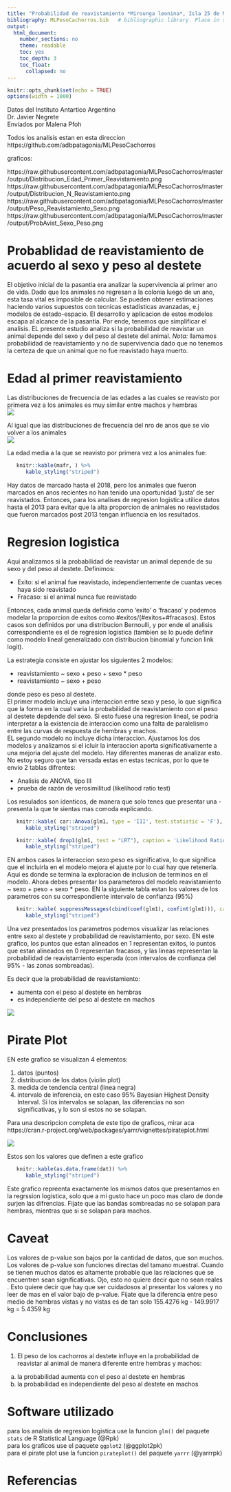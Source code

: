 ```yaml
---
title: "Probabilidad de reavistamiento *Mirounga leonina*, Isla 25 de Mayo"
bibliography: MLPesoCachorros.bib   # bibliographic library. Place in same folder as .Rmd
output:
  html_document:
    number_sections: no
    theme: readable
    toc: yes
    toc_depth: 3
    toc_float:
      collapsed: no
---
```


```r
knitr::opts_chunk$set(echo = TRUE)
options(width = 1000)
```


Datos del Instituto Antartico Argentino     
Dr. Javier Negrete     
Enviados por Malena Pfoh    

Todos los analisis estan en esta direccion    
https://github.com/adbpatagonia/MLPesoCachorros    

graficos:     

https://raw.githubusercontent.com/adbpatagonia/MLPesoCachorros/master/output/Distribucion_Edad_Primer_Reavistamiento.png   
https://raw.githubusercontent.com/adbpatagonia/MLPesoCachorros/master/output/Distribucion_N_Reavistamiento.png     
https://raw.githubusercontent.com/adbpatagonia/MLPesoCachorros/master/output/Peso_Reavistamiento_Sexo.png    
https://raw.githubusercontent.com/adbpatagonia/MLPesoCachorros/master/output/ProbAvist_Sexo_Peso.png    
  


# Probablidad de reavistamiento de acuerdo al sexo y peso al destete  

El objetivo inicial de la pasantia era analizar la supervivencia al primer ano de vida. Dado que los animales no regresan a  la colonia luego de un ano, esta tasa vital es imposible de calcular. Se pueden obtener estimaciones haciendo varios supuestos con tecnicas estadisticas avanzadas, e.j modelos de estado-espacio. El desarrollo y aplicacion de estos modelos escapa al alcance de la pasantia. Por ende, tenemos que simplificar el analisis. EL presente estudio analiza si la probabilidad de reavistar un animal depende del sexo y del peso al destete del animal. *Nota:* llamamos probabilidad de reavistamiento y no de supervivencia dado que no tenemos la certeza de que un animal que no fue reavistado haya muerto.    


# Edad al primer reavistamiento     

Las distribuciones de frecuencia de las edades a las cuales se reavisto por primera vez a los animales es muy similar entre machos y hembras    
 ![](../output/Distribucion_Edad_Primer_Reavistamiento.png)

Al igual que las distribuciones de frecuencia del nro de anos que se vio volver a los animales     
![](../output/Distribucion_N_Reavistamiento.png)

La edad media a la que se reavisto por primera vez a los animales fue:  

```r
   knitr::kable(mafr, ) %>%
      kable_styling("striped")
```

 Hay datos de marcado hasta el 2018, pero los animales que fueron marcados en anos recientes no han tenido una oportunidad 'justa' de ser reavistados. Entonces, para los analises de regresion logistica utilice datos hasta el 2013 para evitar que la alta proporcion de animales no reavistados que fueron marcados post 2013 tengan influencia en los resultados.    
 
 
# Regresion logistica    

Aqui analizamos si la probabilidad de reavistar un animal depende de su sexo y del peso al destete. Definimos:   

  * Exito: si el animal fue reavistado, independientemente de cuantas veces haya sido reavistado     
  * Fracaso: si el animal nunca fue reavistado      
  
Entonces, cada animal queda definido como 'exito' o 'fracaso' y podemos modelar la proporcion de exitos como #exitos/(#exitos+#fracasos). Estos casos son definidos por una distribucion Bernoulli, y por ende el analisis correspondiente es el de regresion logistica (tambien se lo puede definir como modelo lineal generalizado con distribucion binomial y funcion link logit).   

La estrategia consiste en ajustar los siguientes 2 modelos:    

  * reavistamiento ~ sexo + peso + sexo * peso     
  * reavistamiento ~ sexo + peso    
  
donde peso es peso al destete.     
El primer modelo incluye una interaccion entre sexo y peso, lo que significa que la forma en la cual varia la probabilidad de reavistamiento con el peso al destete depdende del sexo. Si esto fuese una regresion lineal, se podria interpretar a la existencia de interaccion como una falta de paralelismo entre las curvas de respuesta de hembras y machos.   
EL segundo modelo no incluye dicha interaccion. 
Ajustamos los dos modelos y analizamos si el icluir la interaccion aporta significativamente a una mejoria del ajuste del modelo. Hay diferentes maneras de analizar esto. No estoy seguro que tan versada estas en estas tecnicas, por lo que te envio 2 tablas difrentes:    

  * Analisis de ANOVA, tipo III
  * prueba de razón de verosimilitud (likelihood ratio test)    
  
Los resulados son identicos, de manera que solo tenes que presentar una - presenta la que te sientas mas comoda explicando.    

```r
   knitr::kable( car::Anova(glm1, type = 'III', test.statistic = 'F'), caption = 'Tabla de ANOVA tipo III') %>%
      kable_styling("striped")
```

```r
   knitr::kable( drop1(glm1, test = "LRT"), caption = 'Likelihood Ratio Test') %>%
      kable_styling("striped")
```


EN ambos casos la interaccion sexo:peso es significativa, lo que significa que el incluirla en el modelo mejora el ajuste por lo cual hay que retenerla.  Aqui es donde se termina la exploracion de inclusion de terminos en el modelo. Ahora debes presentar los parameteros del modelo reavistamiento ~ sexo + peso + sexo * peso. EN la siguiente tabla estan los valores de los parametros con su correspondiente intervalo de confianza (95%)   

```r
   knitr::kable( suppressMessages(cbind(coef(glm1), confint(glm1))), caption = 'Valores de los parametros con intervalos de confianza del 95% del modelo reavistamiento ~ sexo + peso + sexo * peso') %>%
      kable_styling("striped")
```


Una vez presentados los parametros podemos visualizar las relaciones entre sexo al destete y probabilidad de reavistamiento, por sexo. EN este grafico, los puntos que estan alineados en 1 representan exitos, lo puntos que estan alineados en 0 representan fracasos, y las lineas representan la probabilidad de reavistamiento esperada (con intervalos de confianza del 95% - las zonas sombreadas).    

Es decir que la probabilidad de reavistamiento:   
   
   * aumenta con el peso al destete en hembras    
   * es independiente del peso al destete en machos    
   
   


![](../output/ProbAvist_Sexo_Peso.png)

# Pirate Plot    

EN este grafico se visualizan 4 elementos:    

  1. datos (puntos)    
  2. distribucion de los datos (violin plot)     
  3. medida de tendencia central (linea negra)     
  4. intervalo de inferencia, en este caso 95% Bayesian Highest Density Interval. Si los intervalos se solapan, las diferencias no son significativas, y lo son si estos no se solapan.    
  
  Para una descripcion completa de este tipo de graficos, mirar aca   
  https://cran.r-project.org/web/packages/yarrr/vignettes/pirateplot.html  
  
  ![](../output/Peso_Reavistamiento_Sexo.png)

  Estos son los valores que definen a este grafico 
  
```r
   knitr::kable(as.data.frame(dat)) %>%
      kable_styling("striped")
```

Este grafico repreenta exactamente los mismos datos que presentamos en la regrssion logistica, solo que a mi gusto hace un poco mas claro de donde surjen las difrencias. Fijate que las bandas sombreadas no se solapan para hembras, mientras que si se solapan para machos.   


# Caveat      

Los valores de p-value son  bajos por la cantidad de datos, que son muchos. Los valores de p-value son funciones directas del tamano muestral. Cuando se tienen muchos datos es altamente probable que las relaciones que se encuentren sean significativas. Ojo, esto no quiere decir que no sean reales . Esto quiere decir que hay que ser cuidadosos al presentar los valores y no leer de mas en el valor  bajo de p-value. Fijate que la diferencia entre peso medio de hembras vistas y no vistas es de tan solo 155.4276 kg - 149.9917 kg = 5.4359 kg

# Conclusiones    

  
  
  1. El  peso de los cachorros al destete influye en la probabilidad de reavistar al animal de manera diferente entre hembras y machos:    
   a. la probabilidad aumenta con el peso al destete en hembras    
   b. la probabilidad es independiente del peso al destete en machos    
  
# Software utilizado  

para los analisis de regresion logistica use la funcion `glm()` del paquete `stats` de R Statistical Language  (@Rpk)       
para los graficos use el paquete `ggplot2` (@ggplot2pk)    
para el pirate plot use la funcion `pirateplot()` del paquete `yarrr` (@yarrrpk)

# Referencias 

